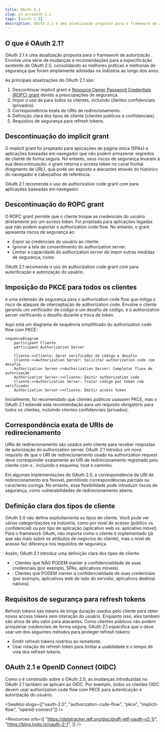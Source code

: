 ```yaml
---
title: OAuth 2.1
slug: pt-pt/oauth-2.1
tags: [oauth 2.0]
description: OAuth 2.1 é uma atualização proposta para o framework de autorização OAuth 2.0 que visa melhorar a segurança e a usabilidade ao descontinuar fluxos inseguros e introduzir novas melhores práticas.
---
```


## O que é OAuth 2.1?

OAuth 2.1 é uma atualização proposta para o framework de autorização <Ref slug="oauth-2.0" />. Envolve uma série de mudanças e recomendações para a especificação existente do OAuth 2.0, consolidando as melhores práticas e melhorias de segurança que foram amplamente adotadas na indústria ao longo dos anos.

As principais atualizações do OAuth 2.1 são:

1. Descontinuar <Ref slug="implicit-flow">implicit grant</Ref> e [Resource Owner Password Credentials (ROPC) grant](https://datatracker.ietf.org/doc/html/rfc6749#section-4.3) devido a preocupações de segurança.
2. Impor o uso de <Ref slug="pkce" /> para todos os clientes, incluindo <Ref slug="client" headingId="confidential-clients">clientes confidenciais (privados)</Ref>.
3. Correspondência exata de <Ref slug="redirect-uri">URIs de redirecionamento</Ref>.
4. Definição clara dos tipos de <Ref slug="client">cliente</Ref> (clientes públicos e confidenciais).
5. Requisitos de segurança para <Ref slug="refresh-token">refresh tokens</Ref>.

## Descontinuação do implicit grant

O implicit grant foi projetado para aplicações de página única (SPAs) e aplicações baseadas em navegador que não podem armazenar segredos de cliente de forma segura. No entanto, seus riscos de segurança levaram à sua descontinuação: o grant retorna o access token no canal frontal (fragmento de URL), que pode ser exposto a atacantes através do histórico do navegador e cabeçalhos de referência.

OAuth 2.1 recomenda o uso do <Ref slug="authorization-code-flow">authorization code grant</Ref> com <Ref slug="pkce" /> para aplicações baseadas em navegador.

## Descontinuação do ROPC grant

O ROPC grant permite que o cliente troque as credenciais do usuário diretamente por um access token. Foi projetado para aplicações legadas que não podem suportar o authorization code flow. No entanto, o grant apresenta riscos de segurança ao:

- Expor as credenciais do usuário ao cliente.
- Ignorar a tela de consentimento do authorization server.
- Limitar a capacidade do authorization server de impor outras medidas de segurança, como <Ref slug="mfa" />.

OAuth 2.1 recomenda o uso do <Ref slug="authorization-code-flow">authorization code grant</Ref> com <Ref slug="pkce" /> para autenticação e autorização do usuário.

## Imposição do PKCE para todos os clientes

<Ref slug="pkce" /> é uma extensão de segurança para o authorization code flow que mitiga o risco de ataques de interceptação de authorization code. Envolve o cliente gerando um verificador de código e um desafio de código, e o authorization server verificando o desafio durante a troca de token.

Aqui está um diagrama de sequência simplificado do authorization code flow com PKCE:

```mermaid
sequenceDiagram
    participant Cliente
    participant Authorization Server

    Cliente->>Cliente: Gerar verificador de código e desafio
    Cliente->>Authorization Server: Solicitar authorization code com desafio
    Authorization Server->>Authorization Server: Completar fluxo de autorização
    Authorization Server->>Cliente: Emitir authorization code
    Cliente->>Authorization Server: Trocar código por token com verificador
    Authorization Server->>Cliente: Emitir access token
```

Inicialmente, foi recomendado que <Ref slug="client" headingId="public-clients">clientes públicos</Ref> usassem PKCE, mas o OAuth 2.1 estende esta recomendação para um requisito obrigatório para todos os clientes, incluindo <Ref slug="client" headingId="confidential-clients">clientes confidenciais (privados)</Ref>.

## Correspondência exata de URIs de redirecionamento

<Ref slug="redirect-uri">URIs de redirecionamento</Ref> são usados pelo cliente para receber respostas de autorização do authorization server. OAuth 2.1 introduz um novo requisito de que o URI de redirecionamento usado na authorization request deve corresponder exatamente ao URI de redirecionamento registrado pelo cliente com o <Ref slug="authorization-server" />, incluindo o esquema, host e caminho.

Em algumas implementações do OAuth 2.0, a correspondência de URI de redirecionamento era flexível, permitindo correspondências parciais ou caracteres curinga. No entanto, essa flexibilidade pode introduzir riscos de segurança, como vulnerabilidades de redirecionamento aberto.

## Definição clara dos tipos de cliente

OAuth 2.0 não define explicitamente os tipos de cliente. Você pode ver várias categorizações na indústria, como por nível de acesso (público vs. confidencial) ou por tipo de aplicação (aplicativo web vs. aplicativo móvel). Para o framework OAuth, não importa como o cliente é implementado (já que são mais sobre os atributos de negócios do cliente), mas o nível de acesso faz diferença nos requisitos de segurança.

Assim, OAuth 2.1 introduz uma definição clara dos tipos de cliente:

- <Ref slug="client" headingId="public-clients" />: Clientes que NÃO PODEM manter a confidencialidade de suas credenciais (por exemplo, SPAs, aplicativos móveis).
- <Ref slug="client" headingId="confidential-clients" />: Clientes que PODEM manter a confidencialidade de suas credenciais (por exemplo, aplicativos web do lado do servidor, aplicativos desktop nativos).

## Requisitos de segurança para refresh tokens

<Ref slug="refresh-token">Refresh tokens</Ref> são tokens de longa duração usados pelo cliente para obter novos access tokens sem interação do usuário. Enquanto isso, eles também são alvos de alto valor para atacantes. Como clientes públicos não podem armazenar credenciais de forma segura, OAuth 2.1 especifica que o <Ref slug="authorization-server" /> deve usar um dos seguintes métodos para proteger refresh tokens:

- Emitir <Ref slug="refresh-token" headingId="sender-constrained-refresh-tokens">refresh tokens restritos ao remetente</Ref>.
- Usar <Ref slug="refresh-token" headingId="refresh-token-rotation">rotação de refresh token</Ref> para limitar a usabilidade e o tempo de vida dos refresh tokens.

## OAuth 2.1 e OpenID Connect (OIDC)

Como o <Ref slug="openid-connect" /> é construído sobre o OAuth 2.0, as mudanças introduzidas no OAuth 2.1 também se aplicam ao OIDC. Por exemplo, todos os clientes OIDC devem usar authorization code flow com PKCE para autenticação e autorização do usuário.

<SeeAlso slugs={["oauth-2.0", "authorization-code-flow", "pkce", "implicit-flow", "openid-connect"]} />

<Resources
  urls={[
    "https://datatracker.ietf.org/doc/draft-ietf-oauth-v2-1/",
    "https://blog.logto.io/oauth-2-1",
  ]}
/>
